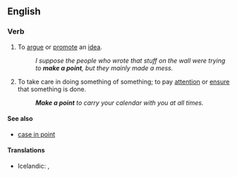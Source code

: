 ==English==

===Verb===
{{infl|en|verb|head=to [[make]] a [[point]]}}

# {{idiom}} To [[argue]] or [[promote]] an [[idea]].
#:''I suppose the people who wrote that stuff on the wall were trying to '''make a point''', but they mainly made a mess.''
# {{idiom}} To take care in doing something of something; to pay [[attention]] or [[ensure]] that something is done.
#:'''''Make a point''' to carry your calendar with you at all times.''

====See also====
* [[case in point]]

====Translations====
{{trans-top|to take care in doing something of something}}
* Icelandic: {{t|is|standa fast á}}, {{t|is|leggja áherslu á}}
{{trans-mid}}
{{trans-bottom}}